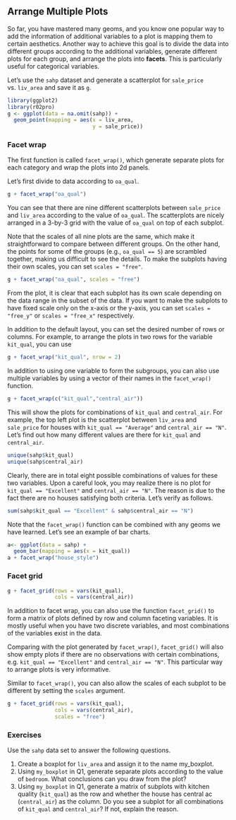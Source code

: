 ## Arrange Multiple Plots {#arrange-multi-plots}

So far, you have mastered many geoms, and you know one popular way to add the information of additional variables to a plot is mapping them to certain aesthetics. Another way to achieve this goal is to divide the data into different groups according to the additional variables, generate different plots for each group, and arrange the plots into **facets**. This is particularly useful for categorical variables. 

Let's use the `sahp` dataset and generate a scatterplot for `sale_price` vs. `liv_area` and save it as `g`.
```r
library(ggplot2)
library(r02pro)
g <- ggplot(data = na.omit(sahp)) +
  geom_point(mapping = aes(x = liv_area, 
                           y = sale_price))
```

### Facet wrap

The first function is called `facet_wrap()`, which generate separate plots for each category and wrap the plots into 2d panels. 

Let's first divide to data according to `oa_qual`. 
```r
g + facet_wrap("oa_qual")
```

You can see that there are nine different scatterplots between `sale_price` and `liv_area` according to the value of `oa_qual`. The scatterplots are nicely arranged in a 3-by-3 grid with the value of `oa_qual` on top of each subplot. 

Note that the scales of all nine plots are the same, which make it straightforward to compare between different groups. On the other hand, the points for some of the groups (e.g., `oa_qual == 5`) are scrambled together, making us difficult to see the details. To make the subplots having their own scales, you can set `scales = "free"`. 

```r
g + facet_wrap("oa_qual", scales = "free")
```

From the plot, it is clear that each subplot has its own scale depending on the data range in the subset of the data. If you want to make the subplots to have fixed scale only on the x-axis or the y-axis, you can set `scales = "free_y"` or `scales = "free_x"` respectively. 

In addition to the default layout, you can set the desired number of rows or columns. For example, to arrange the plots in two rows for the variable `kit_qual`, you can use 
```r
g + facet_wrap("kit_qual", nrow = 2)
```

In addition to using one variable to form the subgroups, you can also use multiple variables by using a vector of their names in the `facet_wrap()` function. 
```r
g + facet_wrap(c("kit_qual","central_air"))
```

This will show the plots for combinations of `kit_qual` and `central_air`. For example, the top left plot is the scatterplot between `liv_area` and `sale_price` for houses with `kit_qual == "Average"` and `central_air == "N"`. Let's find out how many different values are there for `kit_qual` and `central_air`.
```r
unique(sahp$kit_qual)
unique(sahp$central_air)
```

Clearly, there are in total eight possible combinations of values for these two variables. Upon a careful look, you may realize there is no plot for `kit_qual == "Excellent"` and `central_air == "N"`. The reason is due to the fact there are no houses satisfying both criteria. Let's verify as follows.
```r
sum(sahp$kit_qual == "Excellent" & sahp$central_air == "N")
```



Note that the `facet_wrap()` function can be combined with any geoms we have learned. Let's see an example of bar charts.

```r
a<- ggplot(data = sahp) + 
  geom_bar(mapping = aes(x = kit_qual))
a + facet_wrap("house_style")
```

### Facet grid

```r
g + facet_grid(rows = vars(kit_qual), 
               cols = vars(central_air))
```

In addition to facet wrap, you can also use the function `facet_grid()` to form a matrix of plots defined by row and column faceting variables. It is mostly useful when you have two discrete variables, and most combinations of the variables exist in the data.

Comparing with the plot generated by `facet_wrap()`, `facet_grid()` will also show empty plots if there are no observations with certain combinations, e.g. `kit_qual == "Excellent"` and `central_air == "N"`. This particular way to arrange plots is very informative. 


Similar to `facet_wrap()`, you can also allow the scales of each subplot to be different by setting the `scales` argument. 
```r
g + facet_grid(rows = vars(kit_qual), 
               cols = vars(central_air), 
               scales = "free")
```

### Exercises
Use the `sahp` data set to answer the following questions.

1. Create a boxplot for `liv_area` and assign it to the name my_boxplot. 
2. Using `my_boxplot` in Q1, generate separate plots according to the value of `bedroom`. What conclusions can you draw from the plot? 
3. Using `my_boxplot` in Q1, generate a matrix of subplots with kitchen quality (`kit_qual`) as the row and whether the house has central ac (`central_air`) as the column. Do you see a subplot for all combinations of `kit_qual` and `central_air`? If not, explain the reason. 

